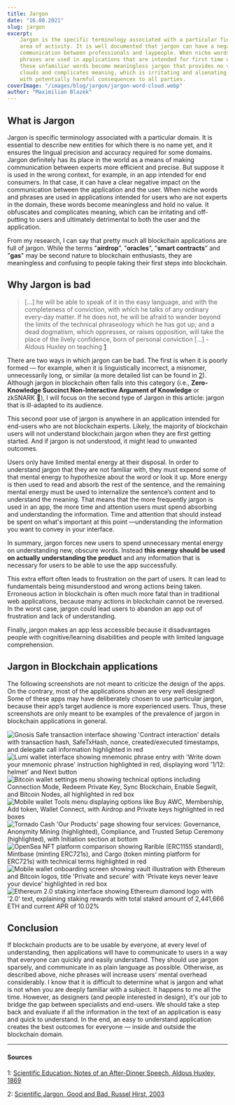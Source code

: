```yaml
---
title: Jargon
date: "16.08.2021"
slug: jargon
excerpt:
    Jargon is the specific terminology associated with a particular field or
    area of activity. It is well documented that jargon can have a negative impact on
    communication between professionals and laypeople. When niche words and
    phrases are used in applications that are intended for first time users,
    these unfamiliar words become meaningless jargon that provides no value. It
    clouds and complicates meaning, which is irritating and alienating to users,
    with potentially harmful consequences to all parties.
coverImage: "/images/blog/jargon/jargon-word-cloud.webp"
author: "Maximilian Blazek"
---
```


## What is Jargon

Jargon is specific terminology associated with a particular domain. It is
essential to describe new entities for which there is no name yet, and it
ensures the lingual precision and accuracy required for some domains. Jargon
definitely has its place in the world as a means of making communication between
experts more efficient and precise. But suppose it is used in the wrong context,
for example, in an app intended for end consumers. In that case, it can have a
clear negative impact on the communication between the application and the user.
When niche words and phrases are used in applications intended for users who are
not experts in the domain, these words become meaningless and hold no value. It
obfuscates and complicates meaning, which can be irritating and off-putting to
users and ultimately detrimental to both the user and the application.

From my research, I can say that pretty much all blockchain applications are
full of jargon. While the terms "**airdrop**”, "**oracles**”, "**smart
contracts**” and "**gas**" may be second nature to blockchain enthusiasts, they
are meaningless and confusing to people taking their first steps into
blockchain.

## Why Jargon is bad

> [...] he will be able to speak of it in the easy language, and with the
> completeness of conviction, with which he talks of any ordinary every-day
> matter. If he does not, he will be afraid to wander beyond the limits of the
> technical phraseology which he has got up; and a dead dogmatism, which
> oppresses, or raises opposition, will take the place of the lively confidence,
> born of personal conviction [...] - Aldous Huxley on teaching [1](#1)

There are two ways in which jargon can be bad. The first is when it is poorly
formed — for example, when it is linguistically incorrect, a misnomer,
unnecessarily long, or similar (a more detailed list can be found in [2](#2)).
Although jargon in blockchain often falls into this category (i.e.,
**Zero-Knowledge Succinct Non-Interactive Argument of Knowledge** or zkSNARK
👀), I will focus on the second type of Jargon in this article: jargon that is
ill-adapted to its audience.

This second poor use of jargon is anywhere in an application intended for
end-users who are not blockchain experts. Likely, the majority of blockchain
users will not understand blockchain jargon when they are first getting started.
And if jargon is not understood, it might lead to unwanted outcomes.

Users only have limited mental energy at their disposal. In order to understand
jargon that they are not familiar with, they must expend some of that mental
energy to hypothesize about the word or look it up. More energy is then used to
read and absorb the rest of the sentence, and the remaining mental energy must
be used to internalize the sentence’s content and to understand the meaning.
That means that the more frequently jargon is used in an app, the more time and
attention users must spend absorbing and understanding the information. Time and
attention that should instead be spent on what's important at this point
—understanding the information you want to convey in your interface.

In summary, jargon forces new users to spend unnecessary mental energy on
understanding new, obscure words. Instead **this energy should be used on
actually understanding the product** and any information that is necessary for
users to be able to use the app successfully.

This extra effort often leads to frustration on the part of users. It can lead
to fundamentals being misunderstood and wrong actions being taken. Erroneous
action in blockchain is often much more fatal than in traditional web
applications, because many actions in blockchain cannot be reversed. In the
worst case, jargon could lead users to abandon an app out of frustration and
lack of understanding.

Finally, jargon makes an app less accessible because it disadvantages people
with cognitive/learning disabilities and people with limited language
comprehension.

## Jargon in Blockchain applications

The following screenshots are not meant to criticize the design of the apps. On
the contrary, most of the applications shown are very well designed! Some of
these apps may have deliberately chosen to use particular jargon, because their
app’s target audience is more experienced users. Thus, these screenshots are
only meant to be examples of the prevalence of jargon in blockchain applications
in general.

<div className="grid grid-cols-1 sm:grid-cols-3 gap-4 mx-auto md:-mx-6 lg:-mx-8 xl:-mx-28 my-8">
  <div className="col-span-1 sm:col-span-3">
    <img className="w-full h-auto rounded-lg" src="/images/blog/jargon/gnosis-safe-transaction.webp" alt="Gnosis Safe transaction interface showing 'Contract interaction' details with transaction hash, SafeTxHash, nonce, created/executed timestamps, and delegate call information highlighted in red" />
  </div>

<div className="col-span-1">
    <img
        className="h-auto w-full rounded-lg"
        src="/images/blog/jargon/lumi-wallet-mnemonic.webp"
        alt="Lumi wallet interface showing mnemonic phrase entry with 'Write down your mnemonic phrase' instruction highlighted in red, displaying word '1/12: helmet' and Next button"
    />
</div>

<div className="col-span-1">
    <img
        className="h-auto w-full rounded-lg"
        src="/images/blog/jargon/bitcoin-technical-settings.webp"
        alt="Bitcoin wallet settings menu showing technical options including Connection Mode, Redeem Private Key, Sync Blockchain, Enable Segwit, and Bitcoin Nodes, all highlighted in red box"
    />
</div>

<div className="col-span-1">
    <img
        className="h-auto w-full rounded-lg"
        src="/images/blog/jargon/wallet-tools-menu.webp"
        alt="Mobile wallet Tools menu displaying options like Buy AWC, Membership, Add token, Wallet Connect, with Airdrop and Private keys highlighted in red boxes"
    />
</div>

<div className="col-span-1 md:col-span-3">
    <img
        className="h-auto w-full rounded-lg"
        src="/images/blog/jargon/tornado-cash-products.webp"
        alt="Tornado Cash 'Our Products' page showing four services: Governance, Anonymity Mining (highlighted), Compliance, and Trusted Setup Ceremony (highlighted), with Initiation section at bottom"
    />
</div>

<div className="col-span-1 md:col-span-3">
    <img
        className="h-auto w-full rounded-lg"
        src="/images/blog/jargon/opensea-nft-platforms.webp"
        alt="OpenSea NFT platform comparison showing Rarible (ERC1155 standard), Mintbase (minting ERC721s), and Cargo (token minting platform for ERC721s) with technical terms highlighted in red"
    />
</div>

<div className="col-span-1">
    <img
        className="h-auto w-full rounded-lg"
        src="/images/blog/jargon/private-keys-security.webp"
        alt="Mobile wallet onboarding screen showing vault illustration with Ethereum and Bitcoin logos, title 'Private and secure' with 'Private keys never leave your device' highlighted in red box"
    />
</div>

  <div className="col-span-1">
    <img className="w-full h-auto rounded-lg" src="/images/blog/jargon/ethereum-staking-apr.webp" alt="Ethereum 2.0 staking interface showing Ethereum diamond logo with '2.0' text, explaining staking rewards with total staked amount of 2,441,666 ETH and current APR of 10.02%" />
  </div>
</div>

## Conclusion

If blockchain products are to be usable by everyone, at every level of
understanding, then applications will have to communicate to users in a way that
everyone can quickly and easily understand. They should use jargon sparsely, and
communicate in as plain language as possible. Otherwise, as described above,
niche phrases will increase users’ mental overhead considerably. I know that it
is difficult to determine what is jargon and what is not when you are deeply
familiar with a subject. It happens to me all the time. However, as designers
(and people interested in design), it's our job to bridge the gap between
specialists and end-users. We should take a step back and evaluate if all the
information in the text of an application is easy and quick to understand. In
the end, an easy to understand application creates the best outcomes for
everyone — inside and outside the blockchain domain.

---

#### Sources

1: <a name="1" href="https://mathcs.clarku.edu/huxley/CE3/SciEd.html">Scientific
Education: Notes of an After-Dinner Speech, Aldous Huxley, 1869</a>

2:
<a name="2" href="https://journals.sagepub.com/doi/10.2190/J8JJ-4YD0-4R00-G5N0">Scientific
Jargon, Good and Bad, Russel Hirst, 2003</a>
